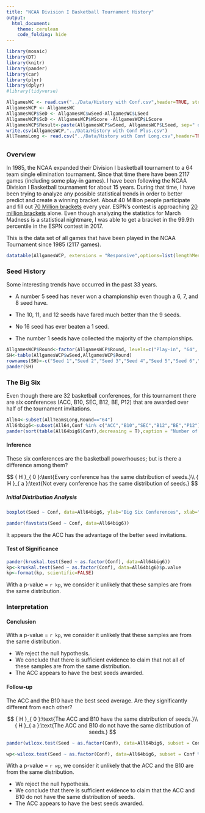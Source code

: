 ---
title: "NCAA Division I Basketball Tournament History"
output: 
  html_document:
    theme: cerulean
    code_folding: hide
---

```{r, include=FALSE}
library(mosaic)
library(DT) 
library(knitr)
library(pander)
library(car)
library(plyr)
library(dplyr)
#library(tidyverse)
```

```{r}
AllgamesWC <- read.csv("../Data/History with Conf.csv",header=TRUE, stringsAsFactors = FALSE)
AllgamesWCP <- AllgamesWC
AllgamesWCP$SeD <- AllgamesWC$wSeed-AllgamesWC$LSeed
AllgamesWCP$ScD <- AllgamesWCP$WScore -AllgamesWCP$LScore
AllgamesWCP$Result<-paste(AllgamesWCP$wSeed, AllgamesWCP$LSeed, sep=" over ")
write.csv(AllgamesWCP,"../Data/History with Conf Plus.csv")
AllTeamsLong <- read.csv("../Data/History with Conf Long.csv",header=TRUE, stringsAsFactors = FALSE)
```
## {.tabset .tabset-fade}

### Overview
In 1985, the NCAA expanded their Division I basketball tournament to a 64 team single elimination tournament. Since that time there have been 2117 games (including some play-in games). I have been following the NCAA Division I Basketball tournament for about 15 years. During that time, I have been trying to analyze any possible statistical trends in order to better predict and create a winning bracket. About 40 Million people participate and fill out [70 Million brackets](https://www.quora.com/How-many-people-fill-out-a-March-Madness-bracket-every-year) every year. ESPN's contest is approaching [20 million brackets](http://www.espn.com/blog/collegebasketballnation/post/_/id/118415/tournament-challenge-new-record-set-for-number-of-brackets-submitted) alone. Even though analyzing the statistics for March Madness is a statistical nightmare, I was able to get a bracket in the 99.9th percentile in the ESPN contest in 2017.  

This is the data set of all games that have been played in the NCAA Tournament since 1985 (2117 games).

```{r}
datatable(AllgamesWCP, extensions = "Responsive",options=list(lengthMenu = c(10,25,68)))
```

### Seed History

Some interesting trends have occurred in the past 33 years.

* A number 5 seed has never won a championship even though a 6, 7, and 8 seed have. 

* The 10, 11, and 12 seeds have fared much better than the 9 seeds.

* No 16 seed has ever beaten a 1 seed.

* The number 1 seeds have collected the majority of the championships.

```{r, warning=FALSE}
AllgamesWCP$Round<-factor(AllgamesWCP$Round, levels=c("Play-in", "64", "32","16","8","4","Champ"))
SH<-table(AllgamesWCP$wSeed,AllgamesWCP$Round)
rownames(SH)<-c("Seed 1","Seed 2","Seed 3","Seed 4","Seed 5","Seed 6","Seed 7","Seed 8","Seed 9","Seed 10","Seed 11","Seed 12","Seed 13","Seed 14","Seed 15","Seed 16")
pander(SH)
```

### The Big Six

Even though there are 32 basketball conferences, for this tournament there are six conferences (ACC, B10, SEC, B12, BE, P12) that are awarded over half of the tournament invitations.

```{r}
All64<-subset(AllTeamsLong,Round=="64")
All64big6<-subset(All64,Conf %in% c("ACC","B10","SEC","B12","BE","P12"))
pander(sort(table(All64big6$Conf),decreasing = T),caption = "Number of Appearences by Conference")

```

#### Inference

These six conferences are the basketball powerhouses; but is there a difference among them?

$$
{ H }_{ 0 }:\text{Every conference has the same distribution of seeds.}\\ { H }_{ a }:\text{Not every conference has the same distribution of seeds.}
$$

##### Initial Distribution Analysis

```{r}
boxplot(Seed ~ Conf, data=All64big6, ylab="Big Six Conferences", xlab="Seeds Awarded (1 seed is best & 16 seed is worst)", main="Seeds Awarded \nby Conference", col=c("red","orange","yellow","green","blue","purple"), horizontal=TRUE, ylim=c(1,16))

pander(favstats(Seed ~ Conf, data=All64big6))
```

It appears the the ACC has the advantage of the better seed invitations.

#### Test of Significance

```{r}

pander(kruskal.test(Seed ~ as.factor(Conf), data=All64big6))
kp<-kruskal.test(Seed ~ as.factor(Conf), data=All64big6)$p.value
kp<-format(kp, scientific=FALSE)    

```

With a p-value = `r kp`, we consider it unlikely that these samples are from the same distribution. 

### Interpretation

#### Conclusion

With a p-value = `r kp`, we consider it unlikely that these samples are from the same distribution. 

* We reject the null hypothesis.
* We conclude that there is sufficient evidence to claim that not all of these samples are from the same distribution. 
* The ACC appears to have the best seeds awarded.


#### Follow-up

The ACC and the B10 have the best seed average. Are they significantly different from each other?

$$
{ H }_{ 0 }:\text{The ACC and B10 have the same distribution of seeds.}\\ { H }_{ a }:\text{The ACC and B10 do not have the same distribution of seeds.}
$$

```{r}
pander(wilcox.test(Seed ~ as.factor(Conf), data=All64big6, subset = Conf %in% c("ACC", "B10")))

wp<-wilcox.test(Seed ~ as.factor(Conf), data=All64big6, subset = Conf %in% c("ACC", "B10"))$p.value
```

With a p-value = `r wp`, we consider it unlikely that the ACC and the B10 are from the same distribution. 

* We reject the null hypothesis.
* We conclude that there is sufficient evidence to claim that the ACC and B10 do not have the same distribution of seeds. 
* The ACC appears to have the best seeds awarded.





